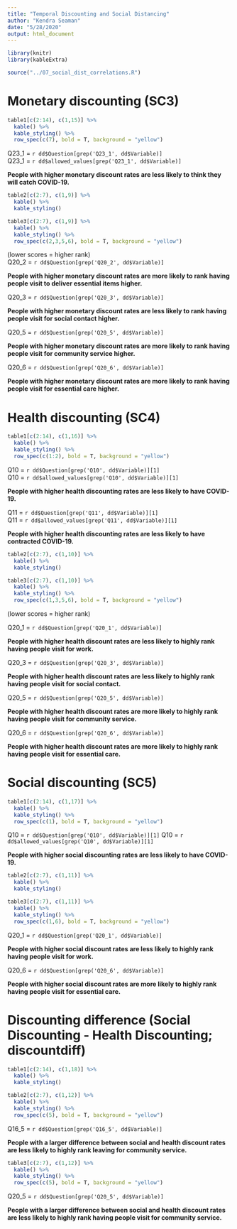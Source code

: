 ```yaml
---
title: "Temporal Discounting and Social Distancing"
author: "Kendra Seaman"
date: "5/28/2020"
output: html_document
---
```


```r
library(knitr)
library(kableExtra)
```

```r
source("../07_social_dist_correlations.R")
```

# Monetary discounting (SC3)
```r
table1[c(2:14), c(1,15)] %>%
  kable() %>%
  kable_styling() %>%
  row_spec(c(7), bold = T, background = "yellow")
```

Q23_1 = `r dd$Question[grep('Q23_1', dd$Variable)]`  
Q23_1 = `r dd$allowed_values[grep('Q23_1', dd$Variable)]`

**People with higher monetary discount rates are less likely to think they will catch COVID-19.**

```r
table2[c(2:7), c(1,9)] %>%
  kable() %>%
  kable_styling() 
```

```r
table3[c(2:7), c(1,9)] %>%
  kable() %>%
  kable_styling() %>%
  row_spec(c(2,3,5,6), bold = T, background = "yellow")
```

(lower scores = higher rank)  
Q20_2 = `r dd$Question[grep('Q20_2', dd$Variable)]`  

**People with higher monetary discount rates are more likely to rank having people visit to deliver essential items higher.**

Q20_3 = `r dd$Question[grep('Q20_3', dd$Variable)]`  

**People with higher monetary discount rates are less likely to rank having people visit for social contact higher.**

Q20_5 = `r dd$Question[grep('Q20_5', dd$Variable)]`  

**People with higher monetary discount rates are more likely to rank having people visit for community service higher.**

Q20_6 = `r dd$Question[grep('Q20_6', dd$Variable)]`  

**People with higher monetary discount rates are more likely to rank having people visit for essential care higher.**

# Health discounting (SC4)
```r
table1[c(2:14), c(1,16)] %>%
  kable() %>%
  kable_styling() %>%
  row_spec(c(1:2), bold = T, background = "yellow")
```

Q10 = `r dd$Question[grep('Q10', dd$Variable)][1]`  
Q10 = `r dd$allowed_values[grep('Q10', dd$Variable)][1]`  

**People with higher health discounting rates are less likely to have COVID-19.**

Q11 = `r dd$Question[grep('Q11', dd$Variable)][1]`  
Q11 = `r dd$allowed_values[grep('Q11', dd$Variable)][1]`  

**People with higher health discounting rates are less likely to have contracted COVID-19.**

```r
table2[c(2:7), c(1,10)] %>%
  kable() %>%
  kable_styling() 
```

```r
table3[c(2:7), c(1,10)] %>%
  kable() %>%
  kable_styling() %>%
  row_spec(c(1,3,5,6), bold = T, background = "yellow")
```

(lower scores = higher rank)  

Q20_1 = `r dd$Question[grep('Q20_1', dd$Variable)]`  

**People with higher health discount rates are less likely to highly rank having people visit for work.**

Q20_3 = `r dd$Question[grep('Q20_3', dd$Variable)]`  

**People with higher health discount rates are less likely to highly rank having people visit for social contact.**

Q20_5 = `r dd$Question[grep('Q20_5', dd$Variable)]`  

**People with higher health discount rates are more likely to highly rank having people visit for community service.**

Q20_6 = `r dd$Question[grep('Q20_6', dd$Variable)]`  

**People with higher health discount rates are more likely to highly rank having people visit for essential care.**

# Social discounting (SC5)
```r
table1[c(2:14), c(1,17)] %>%
  kable() %>%
  kable_styling() %>%
  row_spec(c(1), bold = T, background = "yellow")
```

Q10 = `r dd$Question[grep('Q10', dd$Variable)][1]`
Q10 = `r dd$allowed_values[grep('Q10', dd$Variable)][1]`  

**People with higher social discounting rates are less likely to have COVID-19.**

```r
table2[c(2:7), c(1,11)] %>%
  kable() %>%
  kable_styling() 
```

```r
table3[c(2:7), c(1,11)] %>%
  kable() %>%
  kable_styling() %>%
  row_spec(c(1,6), bold = T, background = "yellow")
```

Q20_1 = `r dd$Question[grep('Q20_1', dd$Variable)]`  

**People with higher social discount rates are less likely to highly rank having people visit for work.**

Q20_6 = `r dd$Question[grep('Q20_6', dd$Variable)]`  

**People with higher social discount rates are more likely to highly rank having people visit for essential care.**

# Discounting difference (Social Discounting - Health Discounting; discountdiff)
```r
table1[c(2:14), c(1,18)] %>%
  kable() %>%
  kable_styling() 
```

```r
table2[c(2:7), c(1,12)] %>%
  kable() %>%
  kable_styling() %>%
  row_spec(c(5), bold = T, background = "yellow")
```

Q16_5 = `r dd$Question[grep('Q16_5', dd$Variable)]`  

**People with a larger difference between social and health discount rates are less likely to highly rank leaving for community service.**

```r
table3[c(2:7), c(1,12)] %>%
  kable() %>%
  kable_styling() %>%
  row_spec(c(5), bold = T, background = "yellow")
```

Q20_5 = `r dd$Question[grep('Q20_5', dd$Variable)]`  

**People with a larger difference between social and health discount rates are less likely to highly rank having people visit for community service.**